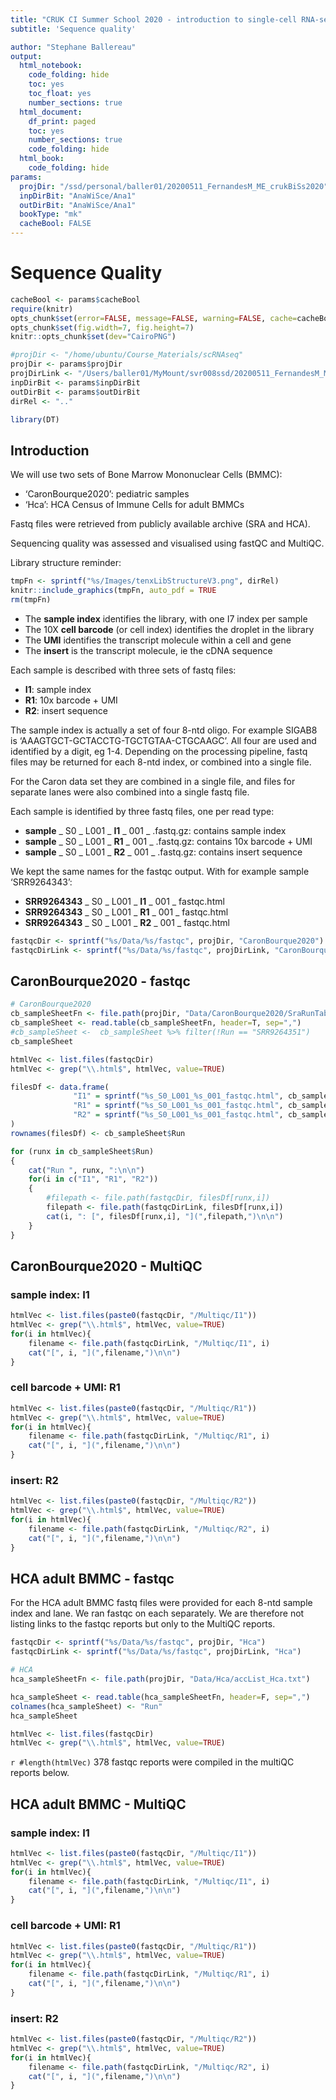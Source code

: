 ```yaml
---
title: "CRUK CI Summer School 2020 - introduction to single-cell RNA-seq analysis"
subtitle: 'Sequence quality'

author: "Stephane Ballereau"
output:
  html_notebook:
    code_folding: hide
    toc: yes
    toc_float: yes
    number_sections: true
  html_document:
    df_print: paged
    toc: yes
    number_sections: true
    code_folding: hide
  html_book:
    code_folding: hide
params:
  projDir: "/ssd/personal/baller01/20200511_FernandesM_ME_crukBiSs2020"
  inpDirBit: "AnaWiSce/Ana1"
  outDirBit: "AnaWiSce/Ana1"
  bookType: "mk"
  cacheBool: FALSE
---
```


<!--
TODO:
-->

# Sequence Quality {#SeqQualTop}

```r
cacheBool <- params$cacheBool
require(knitr)
opts_chunk$set(error=FALSE, message=FALSE, warning=FALSE, cache=cacheBool)
opts_chunk$set(fig.width=7, fig.height=7) 
knitr::opts_chunk$set(dev="CairoPNG")
```

```r
#projDir <- "/home/ubuntu/Course_Materials/scRNAseq"
projDir <- params$projDir
projDirLink <- "/Users/baller01/MyMount/svr008ssd/20200511_FernandesM_ME_crukBiSs2020"
inpDirBit <- params$inpDirBit
outDirBit <- params$outDirBit
dirRel <- ".."
```

```r
library(DT)
```


## Introduction

We will use two sets of Bone Marrow Mononuclear Cells (BMMC):

* 'CaronBourque2020': pediatric samples
* 'Hca': HCA Census of Immune Cells for adult BMMCs

Fastq files were retrieved from publicly available archive (SRA and HCA). 

Sequencing quality was assessed and visualised using fastQC and MultiQC.

Library structure reminder:

<!--
![](`r sprintf("%s/Images/tenxLibStructureV3.png", projDir)`)
-->

```r
tmpFn <- sprintf("%s/Images/tenxLibStructureV3.png", dirRel)
knitr::include_graphics(tmpFn, auto_pdf = TRUE
rm(tmpFn)
```

* The **sample index** identifies the library, with one I7 index per sample
* The 10X **cell barcode** (or cell index) identifies the droplet in the library
* The **UMI** identifies the transcript molecule within a cell and gene
* The **insert** is the transcript molecule, ie the cDNA sequence

Each sample is described with three sets of fastq files:

* **I1**: sample index
* **R1**: 10x barcode + UMI
* **R2**: insert sequence

The sample index is actually a set of four 8-ntd oligo.
For example SIGAB8 is 'AAAGTGCT-GCTACCTG-TGCTGTAA-CTGCAAGC'.
All four are used and identified by a digit, eg 1-4.
Depending on the processing pipeline, fastq files may be returned for each 8-ntd index, or combined into a single file.

For the Caron data set they are combined in a single file, and files for separate lanes were also combined into a single fastq file.

Each sample is identified by three fastq files, one per read type:

* **sample** _ S0 _ L001 _ **I1** _ 001 _ .fastq.gz: contains sample index
* **sample** _ S0 _ L001 _ **R1** _ 001 _ .fastq.gz: contains 10x barcode + UMI
* **sample** _ S0 _ L001 _ **R2** _ 001 _ .fastq.gz: contains insert sequence

We kept the same names for the fastqc output. With for example sample 'SRR9264343':

* **SRR9264343** _ S0 _ L001 _ **I1** _ 001 _ fastqc.html
* **SRR9264343** _ S0 _ L001 _ **R1** _ 001 _ fastqc.html
* **SRR9264343** _ S0 _ L001 _ **R2** _ 001 _ fastqc.html

```r
fastqcDir <- sprintf("%s/Data/%s/fastqc", projDir, "CaronBourque2020")
fastqcDirLink <- sprintf("%s/Data/%s/fastqc", projDirLink, "CaronBourque2020")
```

## CaronBourque2020 - fastqc

```r
# CaronBourque2020
cb_sampleSheetFn <- file.path(projDir, "Data/CaronBourque2020/SraRunTable.txt")
cb_sampleSheet <- read.table(cb_sampleSheetFn, header=T, sep=",")
#cb_sampleSheet <-  cb_sampleSheet %>% filter(!Run == "SRR9264351")
cb_sampleSheet
```

```r
htmlVec <- list.files(fastqcDir)
htmlVec <- grep("\\.html$", htmlVec, value=TRUE)
```

```r
filesDf <- data.frame(
		      "I1" = sprintf("%s_S0_L001_%s_001_fastqc.html", cb_sampleSheet$Run, "I1"),
		      "R1" = sprintf("%s_S0_L001_%s_001_fastqc.html", cb_sampleSheet$Run, "R1"),
		      "R2" = sprintf("%s_S0_L001_%s_001_fastqc.html", cb_sampleSheet$Run, "R2")
)
rownames(filesDf) <- cb_sampleSheet$Run
```

```r
for (runx in cb_sampleSheet$Run)
{
	cat("Run ", runx, ":\n\n")
	for(i in c("I1", "R1", "R2"))
	{
		#filepath <- file.path(fastqcDir, filesDf[runx,i])
		filepath <- file.path(fastqcDirLink, filesDf[runx,i])
		cat(i, ": [", filesDf[runx,i], "](",filepath,")\n\n")
	}
}
```

## CaronBourque2020 - MultiQC

### sample index: I1

```r
htmlVec <- list.files(paste0(fastqcDir, "/Multiqc/I1"))
htmlVec <- grep("\\.html$", htmlVec, value=TRUE)
for(i in htmlVec){
	filename <- file.path(fastqcDirLink, "/Multiqc/I1", i)
	cat("[", i, "](",filename,")\n\n")
}
```

### cell barcode + UMI: R1

```r
htmlVec <- list.files(paste0(fastqcDir, "/Multiqc/R1"))
htmlVec <- grep("\\.html$", htmlVec, value=TRUE)
for(i in htmlVec){
	filename <- file.path(fastqcDirLink, "/Multiqc/R1", i)
	cat("[", i, "](",filename,")\n\n")
}
```

### insert: R2

```r
htmlVec <- list.files(paste0(fastqcDir, "/Multiqc/R2"))
htmlVec <- grep("\\.html$", htmlVec, value=TRUE)
for(i in htmlVec){
	filename <- file.path(fastqcDirLink, "/Multiqc/R2", i)
	cat("[", i, "](",filename,")\n\n")
}
```

## HCA adult BMMC - fastqc

For the HCA adult BMMC fastq files were provided for each 8-ntd sample index and lane. We ran fastqc on each separately. We are therefore not listing links to the fastqc reports but only to the MultiQC reports.

```r
fastqcDir <- sprintf("%s/Data/%s/fastqc", projDir, "Hca")
fastqcDirLink <- sprintf("%s/Data/%s/fastqc", projDirLink, "Hca")

# HCA
hca_sampleSheetFn <- file.path(projDir, "Data/Hca/accList_Hca.txt")

hca_sampleSheet <- read.table(hca_sampleSheetFn, header=F, sep=",")
colnames(hca_sampleSheet) <- "Run"
hca_sampleSheet
```

```r
htmlVec <- list.files(fastqcDir)
htmlVec <- grep("\\.html$", htmlVec, value=TRUE)
```

`r #length(htmlVec)`
378 fastqc reports were compiled in the multiQC reports below.

##  HCA adult BMMC - MultiQC

### sample index: I1

```r
htmlVec <- list.files(paste0(fastqcDir, "/Multiqc/I1"))
htmlVec <- grep("\\.html$", htmlVec, value=TRUE)
for(i in htmlVec){
	filename <- file.path(fastqcDirLink, "/Multiqc/I1", i)
	cat("[", i, "](",filename,")\n\n")
}
```

### cell barcode + UMI: R1

```r
htmlVec <- list.files(paste0(fastqcDir, "/Multiqc/R1"))
htmlVec <- grep("\\.html$", htmlVec, value=TRUE)
for(i in htmlVec){
	filename <- file.path(fastqcDirLink, "/Multiqc/R1", i)
	cat("[", i, "](",filename,")\n\n")
}
```

### insert: R2

```r
htmlVec <- list.files(paste0(fastqcDir, "/Multiqc/R2"))
htmlVec <- grep("\\.html$", htmlVec, value=TRUE)
for(i in htmlVec){
	filename <- file.path(fastqcDirLink, "/Multiqc/R2", i)
	cat("[", i, "](",filename,")\n\n")
}
```


